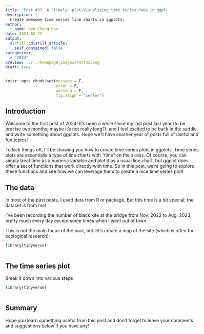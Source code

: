 ```yaml
---
title: 'Post #33. A "timely" plot—Visualizing time series data in ggplots'
description: |
  Create awesome time series line charts in ggplots.
author:
  - name: Gen-Chang Hsu
date: 2024-02-21
output:
  distill::distill_article:
    self_contained: false
categories:
  - "2024"
preview: ../../homepage_images/Post33.png
draft: true
---
```


<!-- Webpage style -->

<style>
d-article a {
  color: #2780e3 !important;
  border-bottom: none !important;
}

d-article a:hover {
  color: #2780e3 !important;
  border-bottom: 2px solid !important;
}

d-byline {
  margin-left: -10% !important;
}

d-title {
  margin-left: -10%;
}

d-title h1{
  font-size: 45px;
  width: 130%;
}

d-article {
  margin-left: -10%;
}

p {
  width: 120%;
}

d-article h2 {
  width: 120%;
}

d-article h3 {
  width: 120%;
  font-size: 28px;
}

div.article-footer{
  width: 120%;
}

d-article div.sourceCode { 
  width: 120% !important;
}

d-article pre { 
  width: 120% !important;
}

div.l-body {
  width: 120% !important;
}

d-article table thead tr {
  height: 60px !important;
  width: 210px !important;
}

d-article table thead th {
  height: 60px !important;
  font-size: 22px !important;
  width: 210px !important;
}

d-article table tbody tr td {
  font-size: 21px !important;
  height: 60px !important;
  text-align: center !important;
  width: 210px !important;
}

div.l-body img {
    margin-right: 30% !important;
}

</style>

<head>
  <base target="_blank">
</head>

```r
knitr::opts_chunk$set(message = F, 
                      error = F, 
                      warning = F,
                      fig.align = "center")

```

<!-- Start of the article -->

## Introduction

Welcome to the first post of 2024! It's been a while since my last post last year (to be precise two months; maybe it's not really long?), and I feel excited to be back in the saddle and write something about ggplots. Hope we'll have another year of posts full of useful and fun topics! 

To kick things off, I'll be showing you how to create time series plots in ggplots. Time series plots are essentially a type of line charts with "time" on the x-axis. Of course, you can simply treat time as a numeric variable and plot it as a usual line chart, but ggplot does offer a set of functions that work directly with time. So in this post, we're going to explore these functions and see how we can leverage them to create a nice time series plot! 


## The data

In most of the past posts, I used data from R or package. But this time is a bit special: the dataset is from me!

I've been recording the number of black kite at the bridge from Nov. 2022 to Aug. 2023, pretty much every day except some times when I went out of town.

This is not the main focus of the post, but let's create a map of the site (which is often for ecological research):

```r
library(tidyverse)



```


## The time series plot

Break it down into various steps


```r
library(tidyverse)



```







## Summary



Hope you learn something useful from this post and don't forget to leave your comments and suggestions below if you have any!


